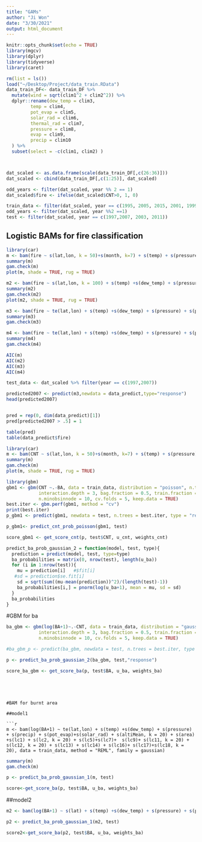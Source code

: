 ```yaml
---
title: "GAMs"
author: "Ji Won"
date: "3/30/2021"
output: html_document
---
```


```r
knitr::opts_chunk$set(echo = TRUE)
library(mgcv)
library(dplyr)
library(tidyverse)
library(caret)
```


```r
rm(list = ls())
load("~/Desktop/Project/data_train.RData")
data_train_DF<- data_train_DF %>%
  mutate(wind = sqrt(clim1^2 + clim2^2)) %>%
  dplyr::rename(dew_temp = clim3,
         temp = clim4,
         pot_evap = clim5,
         solar_rad = clim6,
         thermal_rad = clim7,
         pressure = clim8,
         evap = clim9,
         precip = clim10
  ) %>%
  subset(select = -c(clim1, clim2) )



dat_scaled <- as.data.frame(scale(data_train_DF[,c(26:36)]))
dat_scaled <- cbind(data_train_DF[,c(1:25)], dat_scaled)

odd_years <- filter(dat_scaled, year %% 2 == 1)
dat_scaled$fire <- ifelse(dat_scaled$CNT>0, 1, 0)

train_data <- filter(dat_scaled, year == c(1995, 2005, 2015, 2001, 1999))
odd_years <- filter(dat_scaled, year %%2 ==1)
test <- filter(dat_scaled, year == c(1997,2007, 2003, 2011))
```


## Logistic BAMs for fire classification


```r
library(car)
m <- bam(fire ~ s(lat,lon, k = 50)+s(month, k=7) + s(temp) + s(pressure) + s(precip) + s(wind)+s(pot_evap)+s(solar_rad) + s(altiSD) + s(area) +s(lc1) + s(lc2) + s(lc3) + s(lc4) + s(lc5)+s(lc7)+ s(lc8)+ s(lc9)+ s(lc11, k = 20) + s(lc12, k = 20) + s(lc13) + s(lc14) + s(lc15) + s(lc16, k = 6)+ s(lc17)+s(lc18), data = train_data, method = "REML", family = binomial)
summary(m)
gam.check(m)
plot(m, shade = TRUE, rug = TRUE)
```


```r
m2 <- bam(fire ~ s(lat,lon, k = 100) + s(temp) +s(dew_temp) + s(pressure) + s(precip) + s(pot_evap)+s(solar_rad) + s(altiMean) + s(area) +s(lc1) + s(lc2) + s(lc5)+s(lc7)+  s(lc9)+ s(lc11, k = 20) + s(lc12, k = 20) + s(lc13) + s(lc14) + s(lc16)+ s(lc17)+s(lc18), data = train_data, method = "REML", family = binomial)
summary(m2)
gam.check(m2)
plot(m2, shade = TRUE, rug = TRUE)
```




```r
m3 <- bam(fire ~ te(lat,lon) + s(temp) +s(dew_temp) + s(pressure) + s(precip) + s(pot_evap)+s(solar_rad) + s(altiMean, k = 20) + s(area) +s(lc1) + s(lc2, k = 20) + s(lc5)+s(lc7)+  s(lc9)+ s(lc11, k = 20) + s(lc12, k = 20) + s(lc13) + s(lc14) + s(lc16)+ s(lc17)+s(lc18, k = 20), data = train_data, method = "REML", family = binomial)
summary(m3)
gam.check(m3)

```

```r
m4 <- bam(fire ~ te(lat,lon) + s(temp) +s(dew_temp) + s(pressure) + s(precip) + s(pot_evap)+s(solar_rad)+ s(area) +s(lc1) + s(lc2, k = 20) + s(lc5)+s(lc7)+  s(lc9)+ s(lc11, k = 20) + s(lc12, k = 20) + s(lc13) + s(lc14) + s(lc16, k = 22)+ s(lc17)+s(lc18, k = 30), data = train_data, method = "REML", familiy = binomial)
summary(m4)
gam.check(m4)

```

```r
AIC(m)
AIC(m2)
AIC(m3)
AIC(m4)
```

```r

test_data <- dat_scaled %>% filter(year == c(1997,2007))

predicted2007 <- predict(m3,newdata = data_predict,type="response")
head(predicted2007)


pred = rep(0, dim(data_predict)[1])
pred[predicted2007 > .5] = 1

table(pred)
table(data_predict$fire)

```



```r
library(car)
m <- bam(CNT ~ s(lat,lon, k = 50)+s(month, k=7) + s(temp) + s(pressure) + s(precip) + s(wind)+s(pot_evap)+s(solar_rad) + s(altiSD) + s(area) +s(lc1) + s(lc2) + lc3 + lc4 + s(lc5)+s(lc7)+ s(lc8)+ s(lc9)+ s(lc11, k = 20) + s(lc12, k = 20) + s(lc13) + lc14 + lc15 + lc16+lc18, data = train_data, method = "REML", family = poisson)
summary(m)
gam.check(m)
plot(m, shade = TRUE, rug = TRUE)
```


```r
library(gbm)
gbm1 <- gbm(CNT ~.-BA, data = train_data, distribution = "poisson", n.trees = 500, shrinkage = 0.1,             
            interaction.depth = 3, bag.fraction = 0.5, train.fraction = 0.5,  
            n.minobsinnode = 10, cv.folds = 5, keep.data = TRUE)  
best.iter <- gbm.perf(gbm1, method = "cv")
print(best.iter)
p_gbm1 <- predict(gbm1, newdata = test, n.trees = best.iter, type = "response")

p_gbm1<- predict_cnt_prob_poisson(gbm1, test)

score_gbm1 <- get_score_cnt(p, test$CNT, u_cnt, weights_cnt)
```

```r
predict_ba_prob_gaussian_2 = function(model, test, type){
  prediction = predict(model, test, type=type)
  ba_probabilities = matrix(0, nrow(test), length(u_ba))
  for (i in 1:nrow(test)){
    mu = prediction[i]   #$fit[i]
   #sd = prediction$se.fit[i]
    sd = sqrt(sum((mu-mean(prediction))^2)/(length(test)-1))
    ba_probabilities[i,] = pnorm(log(u_ba+1), mean = mu, sd = sd)
  }
  ba_probabilities
}
```


#GBM for ba
```r
ba_gbm <- gbm(log(BA+1)~.-CNT, data = train_data, distribution = "gaussian", n.trees = 500, shrinkage = 0.1,             
            interaction.depth = 3, bag.fraction = 0.5, train.fraction = 0.5,  
            n.minobsinnode = 10, cv.folds = 5, keep.data = TRUE)  

#ba_gbm_p <- predict(ba_gbm, newdata = test, n.trees = best.iter, type = "response")

p <- predict_ba_prob_gaussian_2(ba_gbm, test,"response")

score_ba_gbm <- get_score_ba(p, test$BA, u_ba, weights_ba)
```
```




#BAM for burnt area

##model1

```r
m <- bam(log(BA+1) ~ te(lat,lon) + s(temp) +s(dew_temp) + s(pressure) + s(precip) + s(pot_evap)+s(solar_rad) + s(altiMean, k = 20) + s(area) +s(lc1) + s(lc2, k = 20) + s(lc5)+s(lc7)+  s(lc9)+ s(lc11, k = 20) + s(lc12, k = 20) + s(lc13) + s(lc14) + s(lc16)+ s(lc17)+s(lc18, k = 20), data = train_data, method = "REML", family = gaussian)
```


```r
summary(m)
gam.check(m)
```

```r
p <- predict_ba_prob_gaussian_1(m, test)
```


```r
score<-get_score_ba(p, test$BA, u_ba, weights_ba)
```


##model2
```r
m2 <- bam(log(BA+1) ~ s(lat) + s(temp) +s(dew_temp) + s(pressure) + s(precip) + s(pot_evap)+s(solar_rad) + s(altiMean, k = 20) + s(area) +s(lc2, k = 20) + s(lc5)+s(lc7)+  s(lc9)+ s(lc11, k = 20) + s(lc12, k = 20) + s(lc13) + s(lc14) + s(lc16, k = 20)+ s(lc17)+s(lc18, k = 20), data = train_data, method = "REML", family = gaussian)
```


```r
p2 <- predict_ba_prob_gaussian_1(m2, test)
```


```r
score2<-get_score_ba(p2, test$BA, u_ba, weights_ba)
```
